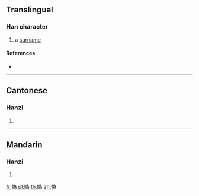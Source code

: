 {{character info/new}}
{{also|妫|嬀}}
==Translingual==

===Han character===
{{Han char|rn=38|rad=女|as=09|sn=12|four=42427|canj=VIKF|ids=⿰女為}}

# a [[surname]]

====References====
* {{Han ref|kx=0267.361|hdz=21068.180|uh=5AAF|ud=23215|bh=D8B5|bd=55477}}

----

==Cantonese==

===Hanzi===
{{yue-hanzi|jyut=gwai1|y=gwai1|sim=妫}}

# {{defn|lang=yue|sort=女09}}

----

==Mandarin==

===Hanzi===
{{cmn-hanzi|sim=妫|pin=[[guī]] ([[gui1]]), [[guì]] ([[gui4]])|wg=kuei<sup>1</sup>, kuei<sup>4</sup>}}

# {{defn|lang=cmn|sort=女09}}

[[fr:媯]]
[[pl:媯]]
[[th:媯]]
[[zh:媯]]